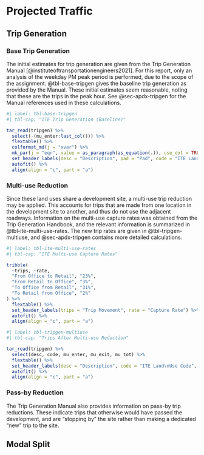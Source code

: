 # Projected Traffic

## Trip Generation

### Base Trip Generation

The initial estimates for trip generation are given from the \acr{ITE} Trip Generation Manual [@instituteoftransportationengineers2021]. For this report, only an analysis of the weekday PM peak period is performed, due to the scope of the assignment. @tbl-base-tripgen gives the baseline trip generation as provided by the Manual. These initial estimates seem reasonable, noting that these are the trips in the peak hour. See @sec-apdx-tripgen for the Manual references used in these calculations.

```r
#| label: tbl-base-tripgen
#| tbl-cap: "ITE Trip Generation (Baseline)"

tar_read(tripgen) %>% 
  select(-(mu_enter:last_col())) %>% 
  flextable() %>% 
  colformat_md(j = "xvar") %>% 
  mk_par(j = "eqn", value = as_paragraph(as_equation(.)), use_dot = TRUE) %>% 
  set_header_labels(desc = "Description", pad = "Pad", code = "ITE Land\nUse Code", xval = "Variable\nValue", xvar = "Variable\nUnit", eqn = "Trip Generation\nEquation", trips_enter = "Entering\nTrips", trips_exit = "Exiting\nTrips", trips_tot = "Total\nTrips") %>% 
  autofit() %>% 
  align(align = "c", part = "a")
```

### Multi-use Reduction

Since these land uses share a development site, a multi-use trip reduction may be applied. This accounts for trips that are made from one location in the development site to another, and thus do not use the adjacent roadways. Information on the multi-use capture rates was obtained from the \acr{ITE} Trip Generation Handbook, and the relevant information is summarized in @tbl-ite-multi-use-rates. The new trip rates are given in @tbl-tripgen-multiuse, and @sec-apdx-tripgen contains more detailed calculations.

```r
#| label: tbl-ite-multi-use-rates
#| tbl-cap: "ITE Multi-use Capture Rates"

tribble(
  ~trips, ~rate,
  "From Office to Retail", "23%",
  "From Retail to Office", "3%",
  "To Office from Retail", "31%",
  "To Retail from Office", "2%"
) %>% 
  flextable() %>% 
  set_header_labels(trips = "Trip Movement", rate = "Capture Rate") %>% 
  autofit() %>% 
  align(align = "c", part = "a")
```

```r
#| label: tbl-tripgen-multiuse
#| tbl-cap: "Trips After Multi-use Reduction"

tar_read(tripgen) %>% 
  select(desc, code, mu_enter, mu_exit, mu_tot) %>% 
  flextable() %>% 
  set_header_labels(desc = "Description", code = "ITE Land\nUse Code", mu_enter = "Entering\nTrips", mu_exit = "Exiting\nTrips", mu_tot = "Total\nTrips") %>% 
  autofit() %>% 
  align(align = "c", part = "a")
```

### Pass-by Reduction

The \acr{ITE} Trip Generation Manual also provides information on pass-by trip reductions. These indicate trips that otherwise would have passed the development, and are "stopping by" the site rather than making a dedicated "new" trip to the site. 

## Modal Split
